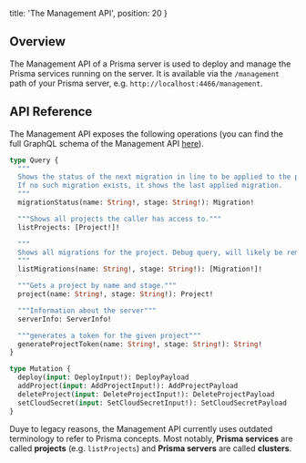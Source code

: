 
  title: 'The Management API',
  position: 20
}

## Overview

The Management API of a Prisma server is used to deploy and manage the Prisma services running on the server. It is available via the `/management` path of your Prisma server, e.g. `http://localhost:4466/management`.

## API Reference

The Management API exposes the following operations (you can find the full GraphQL schema of the Management API [here](https://gist.github.com/nikolasburk/a1421fc218f00b6f552cc455ae309af0)).

```graphql
type Query {
  """
  Shows the status of the next migration in line to be applied to the project.
  If no such migration exists, it shows the last applied migration.
  """
  migrationStatus(name: String!, stage: String!): Migration!

  """Shows all projects the caller has access to."""
  listProjects: [Project!]!

  """
  Shows all migrations for the project. Debug query, will likely be removed in the future.
  """
  listMigrations(name: String!, stage: String!): [Migration!]!

  """Gets a project by name and stage."""
  project(name: String!, stage: String!): Project!

  """Information about the server"""
  serverInfo: ServerInfo!

  """generates a token for the given project"""
  generateProjectToken(name: String!, stage: String!): String!
}

type Mutation {
  deploy(input: DeployInput!): DeployPayload
  addProject(input: AddProjectInput!): AddProjectPayload
  deleteProject(input: DeleteProjectInput!): DeleteProjectPayload
  setCloudSecret(input: SetCloudSecretInput!): SetCloudSecretPayload
}
```

<Warning>

Duye to legacy reasons, the Management API currently uses outdated terminology to refer to Prisma concepts. Most notably, **Prisma services** are called **projects** (e.g. `listProjects`) and **Prisma servers** are called **clusters**.

</Warning>